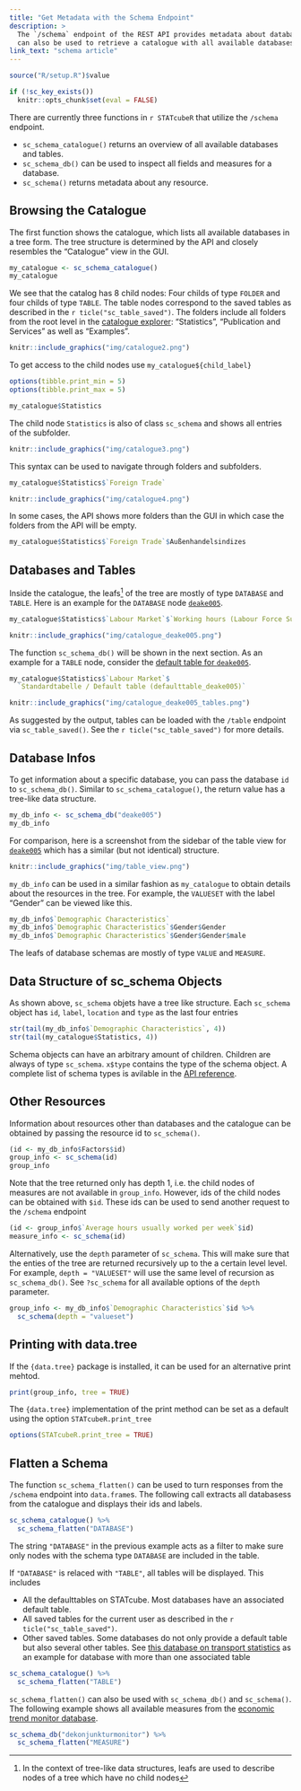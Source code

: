 ```yaml
---
title: "Get Metadata with the Schema Endpoint"
description: >
  The `/schema` endpoint of the REST API provides metadata about databases and
  can also be used to retrieve a catalogue with all available databases.
link_text: "schema article"
---
```


```r
source("R/setup.R")$value
```

```r
if (!sc_key_exists())
  knitr::opts_chunk$set(eval = FALSE)
```

There are currently three functions in `r STATcubeR` that utilize the `/schema`
endpoint.

* `sc_schema_catalogue()` returns an overview of all available databases and tables.
* `sc_schema_db()` can be used to inspect all fields and measures for a database.
* `sc_schema()` returns metadata about any resource.

## Browsing the Catalogue

The first function shows the catalogue, which lists all available
databases in a tree form. The tree structure is determined by the API and
closely resembles the "Catalogue" view in the GUI.

```r
my_catalogue <- sc_schema_catalogue()
my_catalogue
```

We see that the catalog has 8 child nodes: Four childs of type `FOLDER` and four childs of type `TABLE`.
The table nodes correspond to the saved tables as described in the `r ticle("sc_table_saved")`.
The folders include all folders from the root level in the [catalogue explorer](`r sc_browse_catalogue()`):
"Statistics", "Publication and Services" as well as "Examples".

```r
knitr::include_graphics("img/catalogue2.png")
```

To get access to the child nodes use `my_catalogue${child_label}`

```r
options(tibble.print_min = 5)
options(tibble.print_max = 5)
```

```r
my_catalogue$Statistics
```

The child node `Statistics` is also of class `sc_schema` and shows all entries of the subfolder.

```r
knitr::include_graphics("img/catalogue3.png")
```

This syntax can be used to navigate through folders and subfolders.

```r
my_catalogue$Statistics$`Foreign Trade`
```

```r
knitr::include_graphics("img/catalogue4.png")
```

In some cases, the API shows more folders than the GUI in which case the folders from the API will be empty.

```r
my_catalogue$Statistics$`Foreign Trade`$Außenhandelsindizes
```

## Databases and Tables

Inside the catalogue, the leafs^[In the context of tree-like data structures, leafs are used to describe nodes of a tree which have no child nodes] of the tree are mostly of type `DATABASE` and `TABLE`.
Here is an example for the `DATABASE` node [`deake005`](`r sc_browse_database("deake005")`).

```r
my_catalogue$Statistics$`Labour Market`$`Working hours (Labour Force Survey)`
```

```r
knitr::include_graphics("img/catalogue_deake005.png")
```

The function `sc_schema_db()` will be shown in the next section.
As an example for a `TABLE` node, consider the [default table for `deake005`](`r STATcubeR:::sc_browse_table("defaulttable_deake005")`).

```r
my_catalogue$Statistics$`Labour Market`$
  `Standardtabelle / Default table (defaulttable_deake005)`
```

```r
knitr::include_graphics("img/catalogue_deake005_tables.png")
```

As suggested by the output, tables can be loaded with the `/table` endpoint via `sc_table_saved()`.
See the `r ticle("sc_table_saved")` for more details.

## Database Infos

To get information about a specific database, you can pass the database `id` to `sc_schema_db()`.
Similar to `sc_schema_catalogue()`, the return value has a tree-like data structure. 

```r
my_db_info <- sc_schema_db("deake005")
my_db_info
```

For comparison, here is a screenshot from the sidebar of the table view for [`deake005`](`r sc_browse_database("deake005")`) which has a similar (but not identical) structure.

```r
knitr::include_graphics("img/table_view.png")
```

`my_db_info` can be used in a similar fashion as `my_catalogue`
to obtain details about the resources in the tree. For example, the
`VALUESET` with the label "Gender" can be viewed like this.

```r
my_db_info$`Demographic Characteristics`
my_db_info$`Demographic Characteristics`$Gender$Gender
my_db_info$`Demographic Characteristics`$Gender$Gender$male
```

The leafs of database schemas are mostly of type `VALUE` and `MEASURE`.

## Data Structure of sc_schema Objects

As shown above, `sc_schema` objets have a tree like structure.
Each `sc_schema` object has `id`, `label`, `location` and `type` as the last four entries

```r
str(tail(my_db_info$`Demographic Characteristics`, 4))
str(tail(my_catalogue$Statistics, 4))
```

Schema objects can have an arbitrary amount of children.
Children are always of type `sc_schema`.
`x$type` contains the type of the schema object.
A complete list of schema types is avilable in the [API reference](https://docs.wingarc.com.au/superstar/9.12/open-data-api/open-data-api-reference/schema-endpoint).

## Other Resources

Information about resources other than databases and the catalogue can
be obtained by passing the resource id to `sc_schema()`.

```r
(id <- my_db_info$Factors$id)
group_info <- sc_schema(id)
group_info
```

Note that the tree returned only has depth 1, i.e. the child nodes of measures are not available in `group_info`. 
However, ids of the child nodes can be obtained with `$id`.
These ids can be used to send another request to the `/schema` endpoint

```r
(id <- group_info$`Average hours usually worked per week`$id)
measure_info <- sc_schema(id)
```

Alternatively, use the `depth` parameter of `sc_schema`.
This will make sure that the enties of the tree are returned recursively up to the a certain level level.
For example, `depth = "VALUESET"` will use the same level of recursion as `sc_schema_db()`.
See `?sc_schema` for all available options of the `depth` parameter.

```r
group_info <- my_db_info$`Demographic Characteristics`$id %>%
  sc_schema(depth = "valueset")
```

## Printing with data.tree

If the `{data.tree}` package is installed, it can be used for an alternative
print mehtod.

```r
print(group_info, tree = TRUE)
```

The `{data.tree}` implementation of the print method can be set as a default using the option `STATcubeR.print_tree`

```r
options(STATcubeR.print_tree = TRUE)
```

## Flatten a Schema

The function `sc_schema_flatten()` can be used to turn responses from the `/schema` endpoint into `data.frame`s.
The following call extracts all databasess from the catalogue and displays their ids and labels.

```r
sc_schema_catalogue() %>%
  sc_schema_flatten("DATABASE")
```

The string `"DATABASE"` in the previous example acts as a filter to make sure only nodes with the schema type `DATABASE` are included in the table.

If `"DATABASE"` is relaced with `"TABLE"`, all tables will be displayed. This includes

* All the defaulttables on STATcube.
  Most databases have an associated default table.
* All saved tables for the current user as described in the `r ticle("sc_table_saved")`.
* Other saved tables.
  Some databases do not only provide a default table but also several other tables.
  See [this database on transport statistics](https://portal.statistik.at/statistik.at/ext/statcube/openinfopage?id=degvk_fahrt_2010) as an example for database with more than one associated table


```r
sc_schema_catalogue() %>%
  sc_schema_flatten("TABLE")
```

`sc_schema_flatten()` can also be used with `sc_schema_db()` and `sc_schema()`.
The following example shows all available measures from the [economic trend monitor database](https://portal.statistik.at/statistik.at/ext/statcube/openinfopage?id=dekonjunkturmonitor).

```r
sc_schema_db("dekonjunkturmonitor") %>%
  sc_schema_flatten("MEASURE")
```
